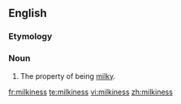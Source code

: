 ==English==

===Etymology===
{{suffix|milky|ness}}

===Noun===
{{en-noun|-|es}}

#The property of being [[milky]].

[[fr:milkiness]]
[[te:milkiness]]
[[vi:milkiness]]
[[zh:milkiness]]